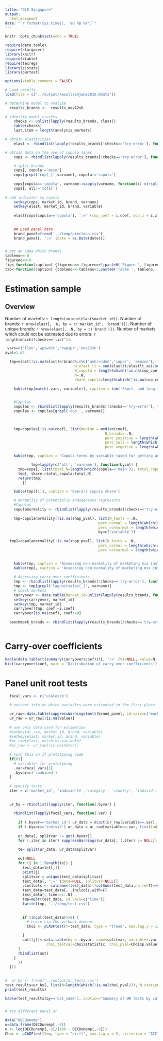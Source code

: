 ```yaml
---
title: "GfK Singapore"
output:
  html_document
date: "`r format(Sys.time(), '%d %B %Y')`"
---
```


```r
knitr::opts_chunk$set(echo = TRUE)

require(data.table)
require(stargazer)
library(knitr)
require(xtable)
require(texreg)
library(sjstats)
library(purtest)

options(xtable.comment = FALSE)

# Load results
load(file = c('../output/results14june2018.RData'))

# determine model to analyze
  results_brands <-  results_nov12sh 
  
# identify model crashes
	checks <- unlist(lapply(results_brands, class))
	table(checks)
	last.item = length(analysis_markets)

# obtain elasticities
	elast <- rbindlist(lapply(results_brands[!checks=='try-error'], function(x) x$elast))

# obtain data on the use of copula terms 
	cops <- rbindlist(lapply(results_brands[!checks=='try-error'], function(x) data.table(x$model@coefficients)[!grepl('lagunitsales_sh|dum|trend', varname)&!grepl('quarter', brand), c('varname', 'market_id', 'brand', 'coef','z'),with=F]))

	# split brands
	cops[, copula:='main']
	cops[grepl('cop[_]',varname), copula:='copula']
	
	cops[copula=='copula', varname:=sapply(varname, function(x) strsplit(x, '[_]')[[1]][2])]
	cops[, all:='total']
	
# add indicator to copula
	setkey(cops, market_id, brand, varname)
	setkey(elast, market_id, brand, variable)
	
	elast[cops[copula=='copula'], ':=' (cop_coef = i.coef, cop_z = i.z)]
	
	
	## Load panel data
	brand_panel=fread('../temp/preclean.csv')
	brand_panel[, ':=' (date = as.Date(date))]


# get an idea which brands
tableno<<-0
figureno<<-0
fig<-function(caption) {figureno<<-figureno+1;paste0('Figure ', figureno, ': ', caption)}
tab<-function(caption) {tableno<<-tableno+1;paste0('Table ', tableno, ': ', caption)}
```

# Estimation sample

## Overview

Number of markets: `r length(unique(elast$market_id))`.
Number of brands: `r nrow(elast[, .N, by = c('market_id', 'brand')])`.
Number of unique brands: `r nrow(elast[, .N, by = c('brand')])`.
Number of markets which could not be estimated due to errors: `r length(which(!checks=='list'))`.

```r

.vars=c('llen','wpswdst','rwpspr','nov12sh')
zval=1.64
	
  tmp=elast[!is.na(elast)&!brand%in%c('unbranded','super', 'amazon'), list(w_elast_st = sum(elast/elast_se)/sum(1/elast_se), 
                                w_elast_lt = sum(elastlt/elastlt_se)/sum(1/elastlt_se),
                                N_copula = length(which(!is.na(cop_coef))),
                                N=.N,
                                share_copula=length(which(!is.na(cop_coef)))/.N), by=c('variable')]
  
	kable(tmp[match(.vars, variable)], caption = tab('Short- and long-term elasticities by variable, excluding unbranded, super, and amazon (significance tested at p<.1 (z >= 1.64).'))

	
	#Copulas
	copulas <- rbindlist(lapply(results_brands[!checks=='try-error'], function(x) x$model@coefficients))
	copulas <- copulas[grepl('cop_', varname)]
	

		
	tmp=copulas[!is.na(coef), list(median = median(coef), 
											  N_brands= .N, 
											  perc_positive = length(which(z>=(zval)))/.N, 
											  perc_null = length(which(abs(z)<zval))/.N, 
											  perc_negative = length(which(z<=(-zval)))/.N), by=c('varname')]

	kable(tmp, caption = 'Copula terms by variable (used for getting an understanding about significance)')

			tmp=lapply(c('all', 'varname'), function(bycol) {
	  tmp=cops[, list(total_N=length(which(copula=='main')), total_copula=length(which(copula=='copula'))), by= bycol]
	  tmp[, share:=total_copula/total_N]
	  return(tmp)
	  	})

	kable(tmp[[1]], caption = 'Overall copula share')

	# Normality of potentially endogeneous regressors
	#Copulas
	copulanormality <- rbindlist(lapply(results_brands[!checks=='try-error'], function(x) x$cop_nonnormal))
	
	tmp=copulanormality[!is.na(shap_pval), list(N_tests = .N,
	                                       perc_normal = length(which(shap_pval>.1))/.N,
	                                       perc_nonnormal = length(which(shap_pval<=.1))/.N),
	                                       by=c('variable')]
	
  tmp2=copulanormality[!is.na(shap_pval), list(N_tests = .N,
	                                       perc_normal = length(which(shap_pval>.1))/.N,
	                                       perc_nonnormal = length(which(shap_pval<=.1))/.N)]
	

	kable(tmp, caption = 'Assessing non-normality of marketing mix instruments (by variable)')
	kable(tmp2, caption = 'Assessing non-normality of marketing mix instruments (collapsed)')
	
	# Assessing carry-over coefficients
	tmp <- rbindlist(lapply(results_brands[!checks=='try-error'], function(x) x$model@coefficients))
	tmp <- tmp[grepl('lagunitsales[_]', varname)]
	# check markets
	carryover <- data.table(market_id=unlist(lapply(results_brands, function(x) x$market_id)))
	setkey(carryover, market_id)
	setkey(tmp, market_id)
	carryover[tmp, coef:=i.coef]
	carryover[is.na(coef), coef:=0]
	
  benchmark_brands <- rbindlist(lapply(results_brands[!checks=='try-error'], function(x) data.table(market_id=unique(x$specs$market_id), benchmarkbrand = x$benchmark_brand)))
	
```

# Carry-over coefficients
```r
kable(data.table(t(summary(carryover$coef)))[, ':=' (V1=NULL, value=N, N=NULL)], caption = "Distribution of carry-over coefficients",col.names = NA)
hist(carryover$coef, main = 'Distribution of carry-over coefficients')
```	
	
	
# Panel unit root tests
```r

  
  focal_vars <- c('usalessh')

  # extract info on which variables were estimated in the first place

  ur_raw<-data.table(suppressWarnings(melt(brand_panel, id.vars=c('market_id', 'category','country', 'brand', 'date'), measure.vars=focal_vars)))
  ur_raw = ur_raw[!is.na(value)]
  
  # use only data used for estimation
  #setkey(ur_raw, market_id, brand, variable)
  #setkey(elast, market_id, brand, variable)
  #ur_raw[elast, match:=i.variable]
  #ur_raw <- ur_raw[!is.na(match)]
  
  # turn this on if prototyping code
  if(0){
    # variables for prototyping
    .var=focal_vars[1]
    .byvar=c('combined')
  }
  
  # specify tests
  iter = c('market_id', 'individ')#','category', 'country', 'individ')
  
  
  ur_by = rbindlist(lapply(iter, function(.byvar) {
    
    rbindlist(lapply(focal_vars, function(.var) {
      
      if (.byvar=='market_id') ur_data = dcast(ur_raw[variable==.var], market_id+date~brand)
      if (.byvar=='individ') ur_data = ur_raw[variable==.var, list(individ=paste0(market_id,'+',brand), date=date,value = value)]
      
      ur_data[, splitvar := get(.byvar)]
      for (.iter in iter) suppressWarnings(ur_data[, (.iter) := NULL])
      
      te= split(ur_data, ur_data$splitvar)
      
      out=NULL
      for (j in 1:length(te)) {
        test_data=te[[j]]
        print(j)
        splitvar = unique(test_data$splitvar)
        test_data[, ':=' (date=NULL, splitvar=NULL)]
        .inclcols <- colnames(test_data)[!colSums(test_data,na.rm=T)==0]
        test_data=test_data[, .inclcols,with=F]
        test_data[, time:=1:.N]
        tmp=melt(test_data, id.vars=c('time'))
        fwrite(tmp, '../temp/test.csv')
        
        
        if ((ncol(test_data))>0) {
          # Levin-Lin-Chu without demean
          Choi <- pCADFtest(Y=test_data, type = "trend", max.lag.y = 12, criterion = "AIC")

        }
        out[[j]]<-data.table(by = .byvar, name=splitvar, variable=.var, 
                   choi_testval=Choi$statistic, choi_pval=Choi$p.value)
      }
      rbindlist(out)
    }  
      ))
  }))
  
  
#  ur_by <- fread('../output/ur_tests.csv')
test_results=ur_by[, list(N=length(which(!is.na(choi_pval))), N_stationary = length(which(choi_pval<=.1)), N_UR = length(which(choi_pval>.1))), by = c('variable','by')]
print(test_results)

kable(test_results[by=='cat_name'], caption='Summary of UR tests by category')


# try different panel ur

data("OECDunemp")
u=data.frame(OECDunemp[,-8])
u <- log(OECDunemp[,-8]/(100 - OECDunemp[,-8]))
Choi <- pCADFtest(Y=u, type = "drift", max.lag.y = 5, criterion = "AIC")

```
